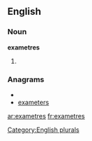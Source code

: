 ==English==

===Noun===
'''exametres'''

# {{plural of|[[exametre]]}}

===Anagrams===
* {{alphagram|aeeemrstx}}
* [[exameters#English|exameters]]


[[Category:English plurals]]

[[ar:exametres]]
[[fr:exametres]]